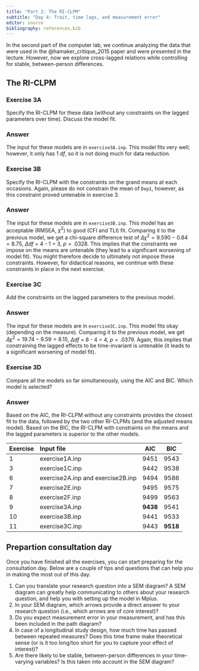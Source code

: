 ```yaml
---
title: "Part 2: The RI-CLPM"
subtitle: "Day 4: Trait, time lags, and measurement error"
editor: source
bibliography: references.bib
---
```


In the second part of the computer lab, we continue analyzing the data that were used in the @hamaker_critique_2015 paper and were presented in the lecture. However, now we explore cross-lagged relations while controlling for stable, between-person differences.

## The RI-CLPM

### Exercise 3A
Specify the RI-CLPM for these data (without any constraints on the lagged parameters over time). Discuss the model fit.

::: {.callout-caution collapse="true"}
### Answer
The input for these models are in `exercise3A.inp`. This model fits very well; however, it only has 1 *df*, so it is not doing much for data reduction.
:::

### Exercise 3B
Specify the RI-CLPM with the constraints on the grand means at each occasions. Again, please do not constrain the mean of `Dep1`, however, as this constraint proved untenable in exercise 3.

::: {.callout-caution collapse="true"}
### Answer
The input for these models are in `exercise3B.inp`. This model has an acceptable (RMSEA, $\chi^{2}$) to good (CFI and TLI) fit.  Comparing it to the previous model, we get a chi-square difference test of $\Delta\chi^{2} = 9.590 - 0.84 = 8.75$, $\Delta$*df* = 4 - 1 = 3, $p = .0328$. This implies that the constraints we impose on the means are untenable (they lead to a significant worsening of model fit). You might therefore decide to ultimately not impose these constraints. However, for didactical reasons, we continue with these constraints in place in the next exercise. 
:::

### Exercise 3C
Add the constraints on the lagged parameters to the previous model.

::: {.callout-caution collapse="true"}
### Answer
The input for these models are in `exercise3C.inp`. This model fits okay (depending on the measure). Comparing it to the previous model, we get $\Delta\chi^{2} = 19.74 - 9.59 = 8.15$, $\Delta$*df* = 8 - 4 = 4, $p = .0379$. Again, this implies that constraining the lagged effects to be time-invariant is untenable (it leads to a significant worsening of model fit).
:::

### Exercise 3D
Compare all the models so far simultaneously, using the AIC and BIC. Which model is selected?

::: {.callout-caution collapse="true"}
### Answer
Based on the AIC, the RI-CLPM without any constraints provides the closest fit to the data, followed by the two other RI-CLPMs (and the adjusted means model). Based on the BIC, the RI-CLPM with constraints on the means and the lagged parameters is superior to the other models.

| Exercise | Input file   | AIC    | BIC   |
| -------- | :----------- | :----: | :----:
| 1        | exercise1A.inp    | 9451   | 9543 |
| 3        | exercise1C.inp   | 9442   | 9538 |
| 6        | exercise2A.inp and exercise2B.inp | 9494 | 9586 |
| 7        | exercise2E.inp | 9495   | 9575 | 
| 8        | exercise2F.inp | 9499   | 9563 | 
| 9        | exercise3A.inp   | **9438** | 9541 | 
| 10       | exercise3B.inp  | 9441   | 9533 | 
| 11       | exercise3C.inp  | 9443   | **9518** | 
:::

## Prepartion consultation day
Once you have finished all the exercises, you can start preparing for the consultation day. Below are a couple of tips and questions that can help you in making the most out of this day.

1. Can you translate your research question into a SEM diagram? A SEM diagram can greatly help communicating to others about your research question, and help you with setting up the model in Mplus. 
2. In your SEM diagram, which arrows provide a direct answer to your research question (i.e., which arrows are of core interest)?  
3. Do you expect measurement error in your measurement, and has this been included in the path diagram? 
4. In case of a longitudinal study design, how much time has passed between repeated measures? Does this time frame make theoretical sense (or is it too long/too short for you to capture your effect of interest)? 
5. Are there likely to be stable, between-person differences in your time-varying variables? Is this taken into account in the SEM diagram? 

